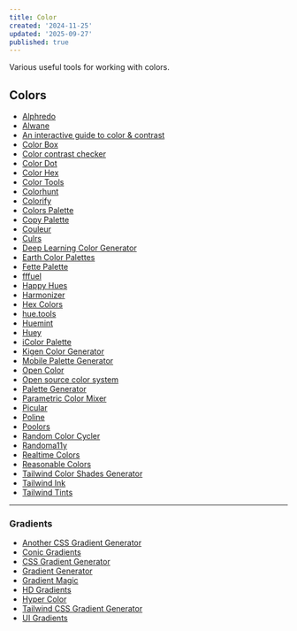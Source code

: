 ```yaml
---
title: Color
created: '2024-11-25'
updated: '2025-09-27'
published: true
---
```


Various useful tools for working with colors.

## Colors

- [Alphredo](https://alphredo.app)
- [Alwane](https://alwane.io)
- [An interactive guide to color & contrast](https://colorandcontrast.com)
- [Color Box](https://colorbox.io)
- [Color contrast checker](https://colorcontrast.app)
- [Color Dot](https://color.hailpixel.com)
- [Color Hex](https://www.color-hex.com/color-palettes/popular.php)
- [Color Tools](https://colors.dopely.top)
- [Colorhunt](https://colorhunt.co)
- [Colorify](https://colorify.rocks)
- [Colors Palette](https://colors.lol)
- [Copy Palette](https://copypalette.app)
- [Couleur](https://couleur.io)
- [Culrs](https://culrs.com)
- [Deep Learning Color Generator](https://colors.eva.design)
- [Earth Color Palettes](https://colorpalettes.earth)
- [Fette Palette](https://meodai.github.io/fettepalette)
- [fffuel](https://fffuel.co)
- [Happy Hues](https://www.happyhues.co)
- [Harmonizer](https://harmonizer.evilmartians.com)
- [Hex Colors](https://hexcolor.co)
- [hue.tools](https://hue.tools)
- [Huemint](https://huemint.com)
- [Huey](https://huey.design)
- [iColor Palette](https://icolorpalette.com)
- [Kigen Color Generator](https://kigen.design/color)
- [Mobile Palette Generator](https://mobilepalette.colorion.co)
- [Open Color](https://yeun.github.io/open-color)
- [Open source color system](https://www.opensourcecolorsystem.design)
- [Palette Generator](https://learnui.design/tools/data-color-picker.html)
- [Parametric Color Mixer](https://colormixer.web.app)
- [Picular](https://picular.co)
- [Poline](https://meodai.github.io/poline)
- [Poolors](https://poolors.com)
- [Random Color Cycler](https://farbvelo.elastiq.ch)
- [Randoma11y](https://randoma11y.com)
- [Realtime Colors](https://realtimecolors.com)
- [Reasonable Colors](https://reasonable.work/colors)
- [Tailwind Color Shades Generator](https://uicolors.app)
- [Tailwind Ink](https://tailwind.ink)
- [Tailwind Tints](https://www.tints.dev)

---

### Gradients

- [Another CSS Gradient Generator](https://cssgradient.io)
- [Conic Gradients](https://www.conic.style)
- [CSS Gradient Generator](https://mybrandnewlogo.com/color-gradient-generator)
- [Gradient Generator](https://www.joshwcomeau.com/gradient-generator)
- [Gradient Magic](https://www.gradientmagic.com)
- [HD Gradients](https://gradient.style)
- [Hyper Color](https://hypercolor.dev)
- [Tailwind CSS Gradient Generator](https://gradient-designer.csspost.com)
- [UI Gradients](https://uigradients.com)
